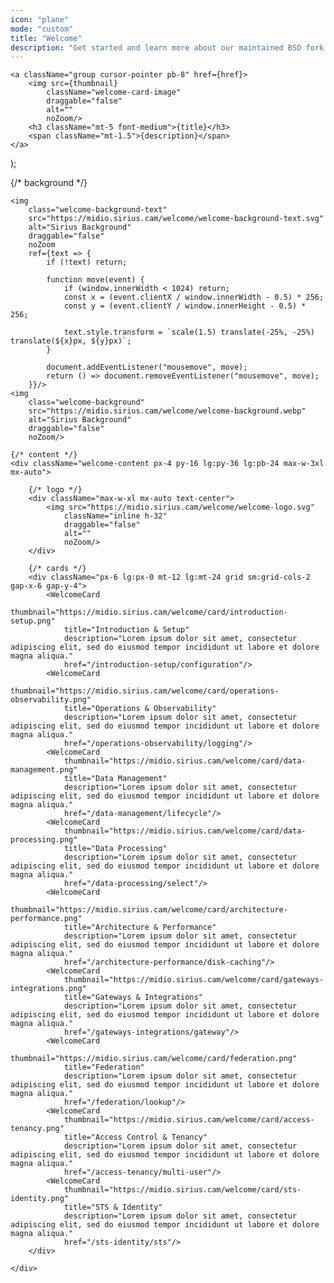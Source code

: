 ```yaml
---
icon: "plane"
mode: "custom"
title: "Welcome"
description: "Get started and learn more about our maintained BSD fork of min.io (the high-performance S3-compatible object store)."
---
```


    <a className="group cursor-pointer pb-8" href={href}>
        <img src={thumbnail}
            className="welcome-card-image"
            draggable="false"
            alt=""
            noZoom/>
        <h3 className="mt-5 font-medium">{title}</h3>
        <span className="mt-1.5">{description}</span>
    </a>
);

<div className="relative">
    {/* background */}
    <div class="welcome-noise"></div>
    <div class="welcome-overlay"></div>

    <img
        class="welcome-background-text"
        src="https://midio.sirius.cam/welcome/welcome-background-text.svg"
        alt="Sirius Background"
        draggable="false"
        noZoom
        ref={text => {
            if (!text) return;

            function move(event) {
                if (window.innerWidth < 1024) return;
                const x = (event.clientX / window.innerWidth - 0.5) * 256;
                const y = (event.clientY / window.innerHeight - 0.5) * 256;

                text.style.transform = `scale(1.5) translate(-25%, -25%) translate(${x}px, ${y}px)`;
            }
            
            document.addEventListener("mousemove", move);
            return () => document.removeEventListener("mousemove", move);
        }}/>
    <img
        class="welcome-background"
        src="https://midio.sirius.cam/welcome/welcome-background.webp"
        alt="Sirius Background"
        draggable="false"
        noZoom/>

    {/* content */}
    <div className="welcome-content px-4 py-16 lg:py-36 lg:pb-24 max-w-3xl mx-auto">
        
        {/* logo */}
        <div className="max-w-xl mx-auto text-center">
            <img src="https://midio.sirius.cam/welcome/welcome-logo.svg"
                className="inline h-32"
                draggable="false"
                alt=""
                noZoom/>
        </div>
        
        {/* cards */}
        <div className="px-6 lg:px-0 mt-12 lg:mt-24 grid sm:grid-cols-2 gap-x-6 gap-y-4">
            <WelcomeCard
                thumbnail="https://midio.sirius.cam/welcome/card/introduction-setup.png"
                title="Introduction & Setup"
                description="Lorem ipsum dolor sit amet, consectetur adipiscing elit, sed do eiusmod tempor incididunt ut labore et dolore magna aliqua."
                href="/introduction-setup/configuration"/>
            <WelcomeCard
                thumbnail="https://midio.sirius.cam/welcome/card/operations-observability.png"
                title="Operations & Observability"
                description="Lorem ipsum dolor sit amet, consectetur adipiscing elit, sed do eiusmod tempor incididunt ut labore et dolore magna aliqua."
                href="/operations-observability/logging"/>
            <WelcomeCard
                thumbnail="https://midio.sirius.cam/welcome/card/data-management.png"
                title="Data Management"
                description="Lorem ipsum dolor sit amet, consectetur adipiscing elit, sed do eiusmod tempor incididunt ut labore et dolore magna aliqua."
                href="/data-management/lifecycle"/>
            <WelcomeCard
                thumbnail="https://midio.sirius.cam/welcome/card/data-processing.png"
                title="Data Processing"
                description="Lorem ipsum dolor sit amet, consectetur adipiscing elit, sed do eiusmod tempor incididunt ut labore et dolore magna aliqua."
                href="/data-processing/select"/>
            <WelcomeCard
                thumbnail="https://midio.sirius.cam/welcome/card/architecture-performance.png"
                title="Architecture & Performance"
                description="Lorem ipsum dolor sit amet, consectetur adipiscing elit, sed do eiusmod tempor incididunt ut labore et dolore magna aliqua."
                href="/architecture-performance/disk-caching"/>
            <WelcomeCard
                thumbnail="https://midio.sirius.cam/welcome/card/gateways-integrations.png"
                title="Gateways & Integrations"
                description="Lorem ipsum dolor sit amet, consectetur adipiscing elit, sed do eiusmod tempor incididunt ut labore et dolore magna aliqua."
                href="/gateways-integrations/gateway"/>
            <WelcomeCard
                thumbnail="https://midio.sirius.cam/welcome/card/federation.png"
                title="Federation"
                description="Lorem ipsum dolor sit amet, consectetur adipiscing elit, sed do eiusmod tempor incididunt ut labore et dolore magna aliqua."
                href="/federation/lookup"/>
            <WelcomeCard
                thumbnail="https://midio.sirius.cam/welcome/card/access-tenancy.png"
                title="Access Control & Tenancy"
                description="Lorem ipsum dolor sit amet, consectetur adipiscing elit, sed do eiusmod tempor incididunt ut labore et dolore magna aliqua."
                href="/access-tenancy/multi-user"/>
            <WelcomeCard
                thumbnail="https://midio.sirius.cam/welcome/card/sts-identity.png"
                title="STS & Identity"
                description="Lorem ipsum dolor sit amet, consectetur adipiscing elit, sed do eiusmod tempor incididunt ut labore et dolore magna aliqua."
                href="/sts-identity/sts"/>
        </div>
    
    </div>
</div>